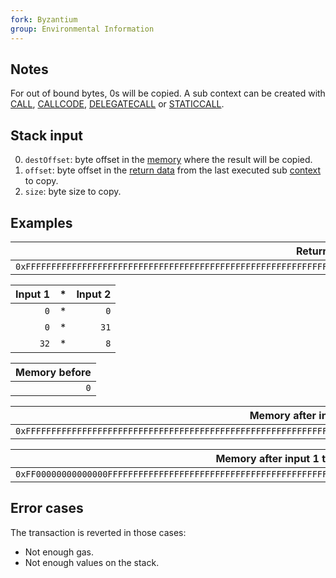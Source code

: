 ```yaml
---
fork: Byzantium
group: Environmental Information
---
```


## Notes

For out of bound bytes, 0s will be copied. A sub context can be created with [CALL](/#F1), [CALLCODE](/#F2), [DELEGATECALL](/#F4) or [STATICCALL](/#FA).

## Stack input

0. `destOffset`: byte offset in the [memory](/about) where the result will be copied.
1. `offset`: byte offset in the [return data](/about) from the last executed sub [context](/about) to copy.
2. `size`: byte size to copy.

## Examples

| Return data |
|---------:|
| `0xFFFFFFFFFFFFFFFFFFFFFFFFFFFFFFFFFFFFFFFFFFFFFFFFFFFFFFFFFFFFFFFF` |

| Input 1 | * | Input 2 |
|------:|--:|--:|
| `0` | * | `0` |
| `0` | * | `31` |
| `32` | * | `8` |

| Memory before |
|--------------:|
| `0` |

| Memory after input 1 |
|---------------------:|
| `0xFFFFFFFFFFFFFFFFFFFFFFFFFFFFFFFFFFFFFFFFFFFFFFFFFFFFFFFFFFFFFFFF` |

| Memory after input 1 then 2 |
|----------------------------:|
| `0xFF00000000000000FFFFFFFFFFFFFFFFFFFFFFFFFFFFFFFFFFFFFFFFFFFFFFFF` |

## Error cases

The transaction is reverted in those cases:
- Not enough gas.
- Not enough values on the stack.
